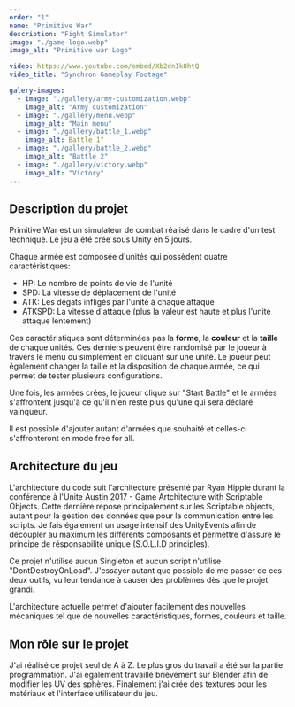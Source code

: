 ```yaml
---
order: "1"
name: "Primitive War"
description: "Fight Simulator"
image: "./game-logo.webp"
image_alt: "Primitive war Logo"

video: https://www.youtube.com/embed/Xb2dnIk8htQ
video_title: "Synchron Gameplay Footage"

galery-images:
  - image: "./gallery/army-customization.webp"
    image_alt: "Army customization"
  - image: "./gallery/menu.webp"
    image_alt: "Main menu"
  - image: "./gallery/battle_1.webp"
    image_alt: Battle 1"
  - image: "./gallery/battle_2.webp"
    image_alt: "Battle 2"
  - image: "./gallery/victory.webp"
    image_alt: "Victory"
---
```


## Description du projet

Primitive War est un simulateur de combat réalisé dans le cadre d'un test technique. Le jeu a été crée sous Unity en 5 jours.

Chaque armée est composée d'unités qui possèdent quatre caractéristiques:

- HP: Le nombre de points de vie de l'unité
- SPD: La vitesse de déplacement de l'unité
- ATK: Les dégats infligés par l'unité à chaque attaque
- ATKSPD: La vitesse d'attaque (plus la valeur est haute et plus l'unité attaque lentement)

Ces caractéristiques sont déterminées pas la **forme**, la **couleur** et la **taille** de chaque unités.
Ces derniers peuvent être randomisé par le joueur à travers le menu ou simplement en cliquant sur une unité.
Le joueur peut également changer la taille et la disposition de chaque armée, ce qui permet de tester plusieurs configurations.

Une fois, les armées crées, le joueur clique sur "Start Battle" et le armées s'affrontent jusqu'à ce qu'il n'en reste plus qu'une qui sera déclaré vainqueur.

Il est possible d'ajouter autant d'armées que souhaité et celles-ci s'affronteront en mode free for all.

## Architecture du jeu

L'architecture du code suit l'architecture présenté par Ryan Hipple durant la conférence à l'Unite Austin 2017 - Game Artchitecture with Scriptable Objects. Cette dernière repose principalement sur les Scriptable objects, autant pour la gestion des données que pour la communication entre les scripts.
Je fais également un usage intensif des UnityEvents afin de découpler au maximum les différents composants et permettre d'assure le principe de résponsabilité unique (S.O.L.I.D principles).

Ce projet n'utilise aucun Singleton et aucun script n'utilise "DontDestroyOnLoad". J'essayer autant que possible de me passer de ces deux outils, vu leur tendance à causer des problèmes dès que le projet grandi.

L'architecture actuelle permet d'ajouter facilement des nouvelles mécaniques tel que de nouvelles caractéristiques, formes, couleurs et taille.

## Mon rôle sur le projet

J'ai réalisé ce projet seul de A à Z. Le plus gros du travail a été sur la partie programmation. 
J'ai également travaillé brièvement sur Blender afin de modifier les UV des sphères. 
Finalement j'ai crée des textures pour les matériaux et l'interface utilisateur du jeu.
